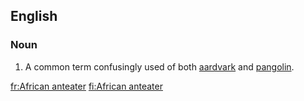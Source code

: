 ==English==

===Noun===
{{en-noun|head=[[African]] [[anteater]]}}

# A common term confusingly used of both [[aardvark]] and [[pangolin]].

[[fr:African anteater]]
[[fi:African anteater]]